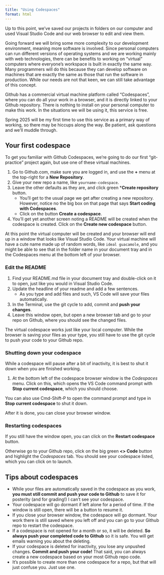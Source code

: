 ```yaml
---
title: "Using Codespaces"
format: html
---
```


Up to this point, we've saved our projects in folders on our computer and used Visual Studio Code and our web browser to edit and view them.

Going forward we will bring some more complexity to our development environment, meaning more software is involved.  Since personal computers can run different versions of operating systems and we are working mainly with web technologies, there can be benefits to working on "virtual" computers where everyone's workspace is built in exactly the same way. Many programmers will do this because they can develop software on machines that are exactly the same as those that run the software in production. While our needs are not that keen, we can still take advantage of this concept.

Github has a commercial virtual machine platform called "Codespaces", where you can do all your work in a browser, and it is directly linked to your Github repository. There is nothing to install on your personal computer to make this work. In the situations we will be using it, this service is free.

Spring 2025 will be my first time to use this service as a primary way of working, so there may be hiccups along the way. Be patient, ask questions and we'll muddle through.

## Your first codespace

To get you familiar with Github Codespaces, we're going to do our first "git-practice" project again, but use one of these virtual machines.

1. Go to Github.com, make sure you are logged in, and use the **+** menu at the top-right for a **New Repository**.
1. Give your new repo a name, like `yourname-codespace`.
1. Leave the other defaults as they are, and click green ***Create repository** button.
    - You'll get to the usual page we get after creating a new repository. However, notice no the big box on that page that says **Start coding with Codespaces**.
    - Click on the button **Create a codespace**.
1. You'll get yet another screen noting a README will be created when the codespace is created. Click on the **Create new codespace** button.

At this point the virtual computer will be created and your browser will end up in a window that looks like Visual Studio Code. Your virtual machine will have a cute name made up of random words, like `ideal guacamole`, and you might be able to see that in the folder name in your document tray and in the Codespaces menu at the bottom left of your browser.

### Edit the README

1. Find your README.md file in your document tray and double-click on it to open, just like you would in Visual Studio Code.
1. Update the headline of your readme and add a few sentences.
    - As you type and add files and such, VS Code will save your files automatically.
1. In the Terminal, use the git cycle to add, commit and **push your changes**.
1. Leave this window open, but open a new browser tab and go to your repo on Github, where you should see the changed files.

The virtual codespace works just like your local computer. While the browser is saving your files as your type, you still have to use the git cycle to push your code to your Github repo.

### Shutting down your codespace

While a codespace will pause after a bit of inactivity, it is best to shut it down when you are finished working.

1. At the bottom left of the codespace browser window is the _Codespaces_ menu. Click on this, which opens the VS Code command prompt with **Stop current codespace**, which you should choose.

You can also use Cmd-Shift-P to open the command prompt and type in **Stop current codespace** to shut it down.

After it is done, you can close your browser window.

### Restarting codespaces

If you still have the window open, you can click on the **Restart codespace** button.

Otherwise go to your Github repo, click on the big green **<> Code** button and highlight the _Codespaces_ tab. You should see your codespace listed, which you can click on to launch.

## Tips about codespaces

- While your files are automatically saved in the codespace as you work, **you must still commit and push your code to Github** to save it for posterity (and for grading!) I can't see your codespace.
- Your codespace will go dormant if left alone for a period of time. If the window is still open, there will be a button to resume it.
- If you close your browser window, the codespace will go dormant. Your work there is still saved where you left off and you can go to your Github repo to restart the codespace.
- If a codespace is not opened for a month or so, it will be deleted. **So always push your completed code to Github** so it is safe. You will get emails warning you about the deleting.
- If your codespace is deleted for inactivity, you lose any unpushed changes. **Commit and push your code!** That said, you can always create a new codespace based on your most Github repo code.
- It's possible to create more than one codespace for a repo, but that will just confuse you. Just use one.
